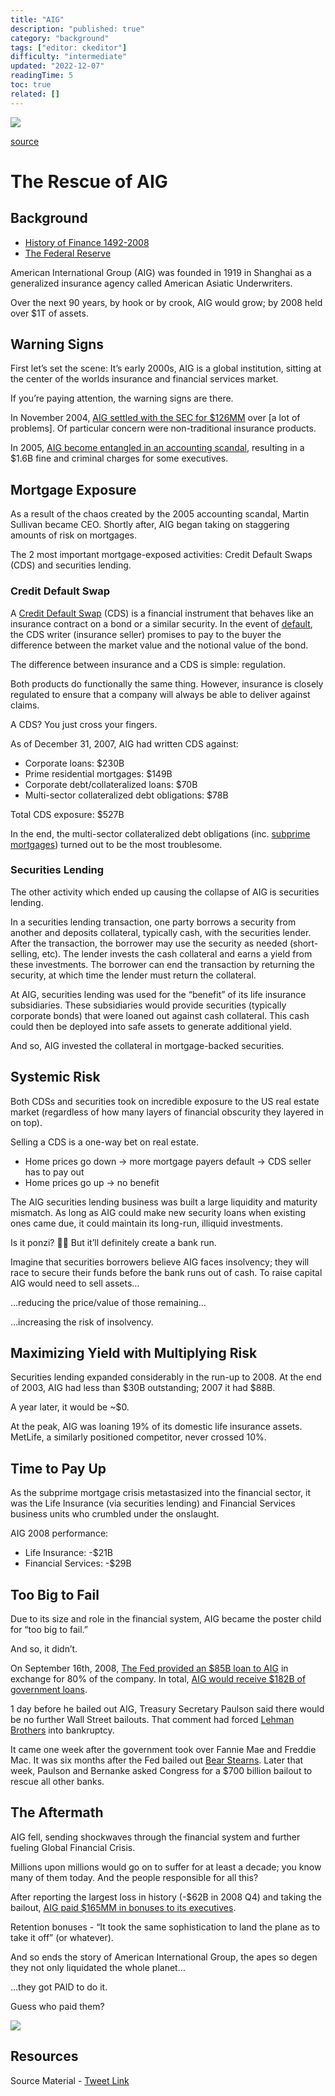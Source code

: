 ```yaml
---
title: "AIG"
description: "published: true"
category: "background"
tags: ["editor: ckeditor"]
difficulty: "intermediate"
updated: "2022-12-07"
readingTime: 5
toc: true
related: []
---
```


![](/images/aig-banner.webp)

[source](https://fortune.com/company/aig/)

# The Rescue of AIG

## Background

*   [History of Finance 1492-2008](http://inevitableeth.com/home/background/history-finance)
*   [The Federal Reserve](http://inevitableeth.com/home/background/federal-reserve)

American International Group (AIG) was founded in 1919 in Shanghai as a generalized insurance agency called American Asiatic Underwriters. 

Over the next 90 years, by hook or by crook, AIG would grow; by 2008 held over $1T of assets. 

## Warning Signs

First let’s set the scene: It’s early 2000s, AIG is a global institution, sitting at the center of the worlds insurance and financial services market. 

If you’re paying attention, the warning signs are there. 

In November 2004, [AIG settled with the SEC for $126MM](https://www.sec.gov/news/press/2004-163.htm) over \[a lot of problems\]. Of particular concern were non-traditional insurance products.

In 2005, [AIG become entangled in an accounting scandal](https://www.cbsnews.com/news/aig-maurice-hank-greenberg-accounting-fraud-settlement/#:~:text=In%20May%202005%2C%20AIG%20restated,as%20intending%20to%20deceive%20regulators.), resulting in a $1.6B fine and criminal charges for some executives. 

## Mortgage Exposure

As a result of the chaos created by the 2005 accounting scandal, Martin Sullivan became CEO. Shortly after, AIG began taking on staggering amounts of risk on mortgages. 

The 2 most important mortgage-exposed activities: Credit Default Swaps (CDS) and securities lending.

### Credit Default Swap

A [Credit Default Swap](https://en.wikipedia.org/wiki/Credit_default_swap) (CDS) is a financial instrument that behaves like an insurance contract on a bond or a similar security. In the event of [default](https://en.wikipedia.org/wiki/Default_\(finance\)), the CDS writer (insurance seller) promises to pay to the buyer the difference between the market value and the notional value of the bond. 

The difference between insurance and a CDS is simple: regulation. 

Both products do functionally the same thing. However, insurance is closely regulated to ensure that a company will always be able to deliver against claims. 

A CDS? You just cross your fingers. 

As of December 31, 2007, AIG had written CDS against: 

*   Corporate loans: $230B
*   Prime residential mortgages: $149B
*   Corporate debt/collateralized loans: $70B
*   Multi-sector collateralized debt obligations: $78B

Total CDS exposure: $527B 

In the end, the multi-sector collateralized debt obligations (inc. [subprime mortgages](https://en.wikipedia.org/wiki/Subprime_lending)) turned out to be the most troublesome. 

### Securities Lending

The other activity which ended up causing the collapse of AIG is securities lending.

In a securities lending transaction, one party borrows a security from another and deposits collateral, typically cash, with the securities lender. After the transaction, the borrower may use the security as needed (short-selling, etc). The lender invests the cash collateral and earns a yield from these investments. The borrower can end the transaction by returning the security, at which time the lender must return the collateral.

At AIG, securities lending was used for the “benefit” of its life insurance subsidiaries. These subsidiaries would provide securities (typically corporate bonds) that were loaned out against cash collateral. This cash could then be deployed into safe assets to generate additional yield.

And so, AIG invested the collateral in mortgage-backed securities. 

## Systemic Risk

Both CDSs and securities took on incredible exposure to the US real estate market (regardless of how many layers of financial obscurity they layered in on top).

Selling a CDS is a one-way bet on real estate. 

*   Home prices go down → more mortgage payers default → CDS seller has to pay out
*   Home prices go up → no benefit

The AIG securities lending business was built a large liquidity and maturity mismatch. As long as AIG could make new security loans when existing ones came due, it could maintain its long-run, illiquid investments. 

Is it ponzi? 🤷‍♂️ But it’ll definitely create a bank run. 

Imagine that securities borrowers believe AIG faces insolvency; they will race to secure their funds before the bank runs out of cash. To raise capital AIG would need to sell assets… 

…reducing the price/value of those remaining… 

…increasing the risk of insolvency. 

## Maximizing Yield with Multiplying Risk

Securities lending expanded considerably in the run-up to 2008. At the end of 2003, AIG had less than $30B outstanding; 2007 it had $88B. 

A year later, it would be ~$0. 

At the peak, AIG was loaning 19% of its domestic life insurance assets. MetLife, a similarly positioned competitor, never crossed 10%. 

## Time to Pay Up

As the subprime mortgage crisis metastasized into the financial sector, it was the Life Insurance (via securities lending) and Financial Services business units who crumbled under the onslaught. 

AIG 2008 performance:

*   Life Insurance: -$21B
*   Financial Services: -$29B

## Too Big to Fail

Due to its size and role in the financial system, AIG became the poster child for “too big to fail.” 

And so, it didn’t.

On September 16th, 2008, [The Fed provided an $85B loan to AIG](https://www.federalreserve.gov/newsevents/pressreleases/other20080916a.htm) in exchange for 80% of the company. In total, [AIG would receive $182B of government loans](https://www.thebalancemoney.com/aig-bailout-cost-timeline-bonuses-causes-effects-3305693). 

1 day before he bailed out AIG, Treasury Secretary Paulson said there would be no further Wall Street bailouts. That comment had forced [Lehman Brothers](/background/lehman) into bankruptcy. 

It came one week after the government took over Fannie Mae and Freddie Mac. It was six months after the Fed bailed out [Bear Stearns](/background/bear-stearns). Later that week, Paulson and Bernanke asked Congress for a $700 billion bailout to rescue all other banks. 

## The Aftermath

AIG fell, sending shockwaves through the financial system and further fueling Global Financial Crisis. 

Millions upon millions would go on to suffer for at least a decade; you know many of them today. And the people responsible for all this? 

After reporting the largest loss in history (-$62B in 2008 Q4) and taking the bailout, [AIG paid $165MM in bonuses to its executives](https://www.nytimes.com/2009/03/15/business/15AIG.html). 

Retention bonuses - “It took the same sophistication to land the plane as to take it off” (or whatever).

And so ends the story of American International Group, the apes so degen they not only liquidated the whole planet…

…they got PAID to do it. 

Guess who paid them?

![](/images/aig-sam.png)

## Resources

Source Material - [Tweet Link](https://twitter.com/logarithmicrex/status/1558180354262937601)

